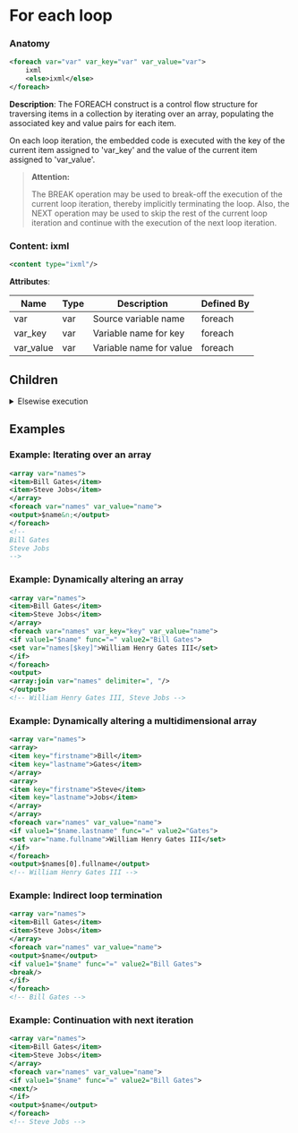 # For each loop

### Anatomy

```xml
<foreach var="var" var_key="var" var_value="var">
    ixml
    <else>ixml</else>
</foreach>
```

 **Description**:
 The FOREACH construct is a control flow structure for traversing items in a collection by iterating over an array, populating the associated key and value pairs for each item.

On each loop iteration, the embedded code is executed with the key of the current item assigned to 'var_key' and the value of the current item assigned to 'var_value'.


> **Attention:**
>
> The BREAK operation may be used to break-off the execution of the current loop iteration, thereby implicitly terminating the loop. Also, the NEXT operation may be used to skip the rest of the current loop iteration and continue with the execution of the next loop iteration.

### Content: ixml

```xml
<content type="ixml"/>
```

**Attributes**:

| Name | Type | Description | Defined By |
| ---- | ---- | ----------- | ---------- |
| var | var | Source variable name | foreach |
| var_key | var | Variable name for key | foreach |
| var_value | var | Variable name for value | foreach |


## Children

<details>
<summary>Elsewise execution</summary>

### Anatomy
```xml
<else>ixml</else>
```

**Content: Code (ixml)**

```xml
<content type="ixml"/>
```

</details>

## Examples

### Example: Iterating over an array

```xml
<array var="names">
<item>Bill Gates</item>
<item>Steve Jobs</item>
</array>
<foreach var="names" var_value="name">
<output>$name&n;</output>
</foreach>
<!--
Bill Gates
Steve Jobs
-->
```

### Example: Dynamically altering an array

```xml
<array var="names">
<item>Bill Gates</item>
<item>Steve Jobs</item>
</array>
<foreach var="names" var_key="key" var_value="name">
<if value1="$name" func="=" value2="Bill Gates">
<set var="names[$key]">William Henry Gates III</set>
</if>
</foreach>
<output>
<array:join var="names" delimiter=", "/>
</output>
<!-- William Henry Gates III, Steve Jobs -->
```

### Example: Dynamically altering a multidimensional array

```xml
<array var="names">
<array>
<item key="firstname">Bill</item>
<item key="lastname">Gates</item>
</array>
<array>
<item key="firstname">Steve</item>
<item key="lastname">Jobs</item>
</array>
</array>
<foreach var="names" var_value="name">
<if value1="$name.lastname" func="=" value2="Gates">
<set var="name.fullname">William Henry Gates III</set>
</if>
</foreach>
<output>$names[0].fullname</output>
<!-- William Henry Gates III -->
```

### Example: Indirect loop termination

```xml
<array var="names">
<item>Bill Gates</item>
<item>Steve Jobs</item>
</array>
<foreach var="names" var_value="name">
<output>$name</output>
<if value1="$name" func="=" value2="Bill Gates">
<break/>
</if>
</foreach>
<!-- Bill Gates -->
```

### Example: Continuation with next iteration

```xml
<array var="names">
<item>Bill Gates</item>
<item>Steve Jobs</item>
</array>
<foreach var="names" var_value="name">
<if value1="$name" func="=" value2="Bill Gates">
<next/>
</if>
<output>$name</output>
</foreach>
<!-- Steve Jobs -->
```

